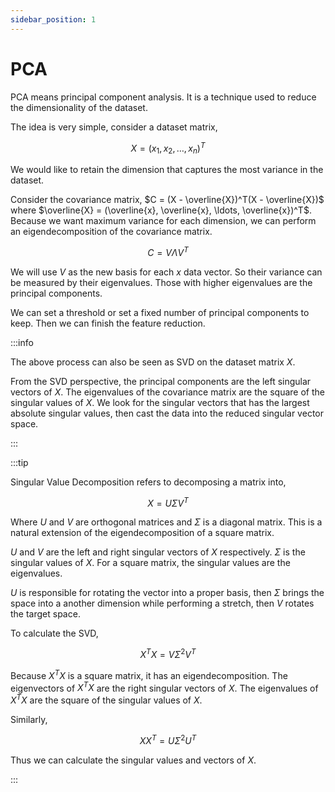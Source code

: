 ```yaml
---
sidebar_position: 1
---
```


# PCA

PCA means principal component analysis. It is a technique used to reduce the dimensionality of the dataset.

The idea is very simple, consider a dataset matrix,

$$
X = (x_1, x_2, \ldots, x_n)^T
$$

We would like to retain the dimension that captures the most variance in the dataset.

Consider the covariance matrix, $C = (X - \overline{X})^T(X - \overline{X})$ where $\overline{X} = (\overline{x}, \overline{x}, \ldots, \overline{x})^T$. Because we want maximum variance for each dimension, we can perform an eigendecomposition of the covariance matrix.

$$
C = V \Lambda V^T
$$

We will use $V$ as the new basis for each $x$ data vector. So their variance can be measured by their eigenvalues. Those with higher eigenvalues are the principal components.

We can set a threshold or set a fixed number of principal components to keep. Then we can finish the feature reduction.

:::info

The above process can also be seen as SVD on the dataset matrix $X$.

From the SVD perspective, the principal components are the left singular vectors of $X$. The eigenvalues of the covariance matrix are the square of the singular values of $X$. We look for the singular vectors that has the largest absolute singular values, then cast the data into the reduced singular vector space.

:::

:::tip

Singular Value Decomposition refers to decomposing a matrix into,

$$
X = U \Sigma V^T
$$

Where $U$ and $V$ are orthogonal matrices and $\Sigma$ is a diagonal matrix. This is a natural extension of the eigendecomposition of a square matrix.

$U$ and $V$ are the left and right singular vectors of $X$ respectively. $\Sigma$ is the singular values of $X$. For a square matrix, the singular values are the eigenvalues.

$U$ is responsible for rotating the vector into a proper basis, then $\Sigma$ brings the space into a another dimension while performing a stretch, then $V$ rotates the target space.

To calculate the SVD,

$$
X^T X = V \Sigma^2 V^T
$$

Because $X^T X$ is a square matrix, it has an eigendecomposition. The eigenvectors of $X^T X$ are the right singular vectors of $X$. The eigenvalues of $X^T X$ are the square of the singular values of $X$.

Similarly,

$$
X X^T = U \Sigma^2 U^T
$$

Thus we can calculate the singular values and vectors of $X$.

:::
